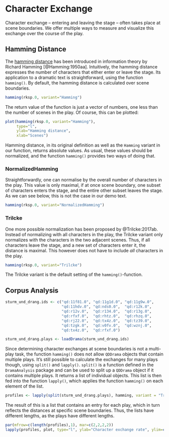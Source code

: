 # Character Exchange

Character exchange -- entering and leaving the stage -- often takes place at scene boundaries. We offer multiple ways to measure and visualize this exchange over the course of the play.

## Hamming Distance

The [hamming distance](https://en.wikipedia.org/wiki/Hamming_distance) has been introduced in information theory by Richard Hamming [@Hamming:1950aa]. Intuitively, the hamming distance expresses the number of characters that either enter or leave the stage. Its application to a dramatic text is straightforward, using the function `hamming()`. By default, the hamming distance is calculated over scene boundaries.

```r

hamming(rksp.0, variant="Hamming")

```

The return value of the function is just a vector of numbers, one less than the number of scenes in the play. Of course, this can be plotted:

```r
plot(hamming(rksp.0, variant="Hamming"),
     type="l",
     ylab="Hamming distance",
     xlab="Scenes")
```


Hamming distance, in its original definition as well as the `Hamming` variant in our function, returns absolute values. As usual, these values should be normalized, and the function `hamming()` provides two ways of doing that.


### NormalizedHamming

Straightforwardly, one can normalise by the overall number of characters in the play. This value is only maximal, if at once scene boundary, one subset of characters enters the stage, and the entire other subset leaves the stage. As we can see below, this is not the case in our demo text.

```r

hamming(rksp.0, variant="NormalizedHamming")

```

### Trilcke

One more possible normalization has been proposed by @Trilcke:2017ab. Instead of normalizing with all characters in the play, the Trilcke variant only normalizes with the characters in the two adjacent scenes. Thus, if all characters leave the stage, and a new set of characters enter it, the distance is maximal. This however does not have to include *all* characters in the play.

```r

hamming(rksp.0, variant="Trilcke")

```

The Trilcke variant is the default setting of the `hamming()`-function.


## Corpus Analysis



```r
sturm_und_drang.ids <- c("qd:11f81.0", "qd:11g1d.0", "qd:11g9w.0", 
                         "qd:11hdv.0", "qd:nds0.0",  "qd:r12k.0", 
                         "qd:r12v.0",  "qd:r134.0",  "qd:r13g.0", 
                         "qd:rfxf.0",  "qd:rhtz.0",  "qd:rhzq.0", 
                         "qd:rj22.0",  "qd:tx4z.0",  "qd:tz39.0", 
                         "qd:tzgk.0",  "qd:v0fv.0",  "qd:wznj.0", 
                         "qd:tx4z.0",  "qd:rfxf.0")

sturm_und_drang.plays <- loadDrama(sturm_und_drang.ids)

```

Since determining character exchanges at scene boundaries is not a multi-play task, the function `hamming()` does not allow `QDDrama` objects that contain multiple plays. It's still possible to calculate the exchanges for many plays though, using `split()` and `lapply()`. `split()` is a function defined in the `DramaAnalysis` package and can be used to split up a `QDDrama` object if it contains multiple plays. It returns a list of individual objects. This list is then fed into the function `lapply()`, which applies the function `hamming()` on each element of the list.

```r
profiles <- lapply(split(sturm_und_drang.plays), hamming, variant = "Trilcke")
```

The result of this is a list that contains an entry for each play, which in turn reflects the distances at specific scene boundaries. Thus, the lists have different lengths, as the plays have different lengths.

```r
par(mfrow=c(length(profiles),1), mar=c(2,2,2,2))
lapply(profiles, plot, type="l", ylab="Character exchange rate", ylim=c(0,1))

```
